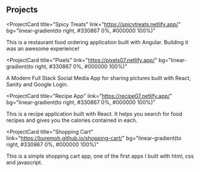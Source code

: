 ## Projects

<ProjectCard
  title="Spicy Treats"
  link="https://spicytreats.netlify.app/"
  bg="linear-gradient(to right, #330867 0%, #000000 100%)"
>
  This is a restaurant food ordering application built with Angular. Building it
  was an awesome experience!
</ProjectCard>

<ProjectCard
  title="Pixels"
  link="https://pixels07.netlify.app/"
  bg="linear-gradient(to right, #330867 0%, #000000 100%)"
>
  A Modern Full Stack Social Media App for sharing pictures built with React,
  Sanity and Google Login.
</ProjectCard>

<ProjectCard
  title="Recipe App"
  link="https://recipe07.netlify.app/"
  bg="linear-gradient(to right, #330867 0%, #000000 100%)"
>
  This is a recipe application built with React. It helps you search for food
  recipes and gives you the calories contained in each.
</ProjectCard>

<ProjectCard
  title="Shopping Cart"
  link="https://buremoh.github.io/shopping-cart/"
  bg="linear-gradient(to right, #330867 0%, #000000 100%)"
>
  This is a simple shopping cart app, one of the first apps I built with html,
  css and javascript.
</ProjectCard>

